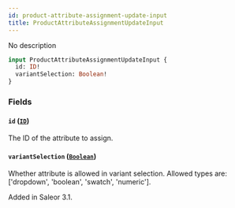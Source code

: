 ```yaml
---
id: product-attribute-assignment-update-input
title: ProductAttributeAssignmentUpdateInput
---
```



No description

```graphql
input ProductAttributeAssignmentUpdateInput {
  id: ID!
  variantSelection: Boolean!
}
```


### Fields

#### `id` ([`ID`](../../../developer/api-reference/scalars/id))

The ID of the attribute to assign.


#### `variantSelection` ([`Boolean`](../../../developer/api-reference/scalars/boolean))

Whether attribute is allowed in variant selection. Allowed types are: ['dropdown', 'boolean', 'swatch', 'numeric'].

Added in Saleor 3.1.




